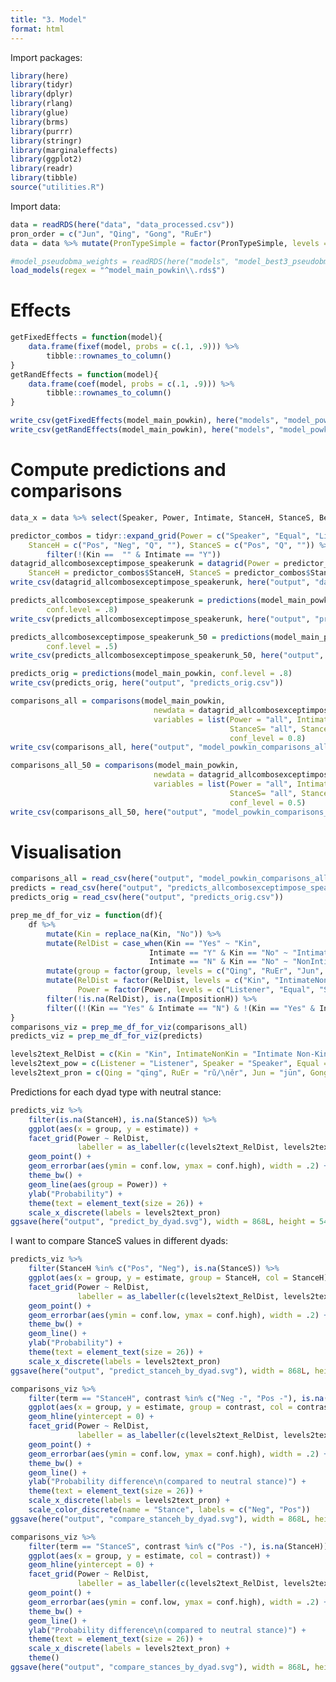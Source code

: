 ```yaml
---
title: "3. Model"
format: html
---
```


Import packages:
```r
library(here)
library(tidyr)
library(dplyr)
library(rlang)
library(glue)
library(brms)
library(purrr)
library(stringr)
library(marginaleffects)
library(ggplot2)
library(readr)
library(tibble)
source("utilities.R")
```

Import data:
```r
data = readRDS(here("data", "data_processed.csv"))
pron_order = c("Jun", "Qing", "Gong", "RuEr")
data = data %>% mutate(PronTypeSimple = factor(PronTypeSimple, levels = pron_order))
```

```r
#model_pseudobma_weights = readRDS(here("models", "model_best3_pseudobma_weights.rds"))
load_models(regex = "^model_main_powkin\\.rds$")
```

# Effects

```r
getFixedEffects = function(model){
    data.frame(fixef(model, probs = c(.1, .9))) %>%
        tibble::rownames_to_column()
}
getRandEffects = function(model){
    data.frame(coef(model, probs = c(.1, .9))) %>%
        tibble::rownames_to_column()
}

write_csv(getFixedEffects(model_main_powkin), here("models", "model_powkin_fe.csv"))
write_csv(getRandEffects(model_main_powkin), here("models", "model_powkin_re.csv"))
```

# Compute predictions and comparisons

```r
data_x = data %>% select(Speaker, Power, Intimate, StanceH, StanceS, BenH, Kin)
```

```r
predictor_combos = tidyr::expand_grid(Power = c("Speaker", "Equal", "Listener"), Intimate = c("/", "Y", "N"), Kin = c("Yes", ""),
    StanceH = c("Pos", "Neg", "Q", ""), StanceS = c("Pos", "Q", "")) %>%
        filter(!(Kin ==  "" & Intimate == "Y"))
datagrid_allcombosexceptimpose_speakerunk = datagrid(Power = predictor_combos$Power, Intimate = predictor_combos$Intimate, Kin = predictor_combos$Kin,
    StanceH = predictor_combos$StanceH, StanceS = predictor_combos$StanceS, Speaker = "?", model = model_main_powkin)
write_csv(datagrid_allcombosexceptimpose_speakerunk, here("output", "datagrid_allcombosexceptimpose_speakerunk.csv"))
```

```r
predicts_allcombosexceptimpose_speakerunk = predictions(model_main_powkin, datagrid_allcombosexceptimpose_speakerunk,
        conf.level = .8)
write_csv(predicts_allcombosexceptimpose_speakerunk, here("output", "predicts_allcombosexceptimpose_speakerunk.csv"))
```

```r
predicts_allcombosexceptimpose_speakerunk_50 = predictions(model_main_powkin, datagrid_allcombosexceptimpose_speakerunk,
        conf.level = .5)
write_csv(predicts_allcombosexceptimpose_speakerunk_50, here("output", "predicts_allcombosexceptimpose_speakerunk_50.csv"))
```

```r
predicts_orig = predictions(model_main_powkin, conf.level = .8)
write_csv(predicts_orig, here("output", "predicts_orig.csv"))
```

```r
comparisons_all = comparisons(model_main_powkin,
                                newdata = datagrid_allcombosexceptimpose_speakerunk,
                                variables = list(Power = "all", Intimate = "all",
                                                 StanceS= "all", StanceH = "all"),
                                                 conf_level = 0.8)
write_csv(comparisons_all, here("output", "model_powkin_comparisons_all.csv"))
```


```r
comparisons_all_50 = comparisons(model_main_powkin,
                                newdata = datagrid_allcombosexceptimpose_speakerunk,
                                variables = list(Power = "all", Intimate = "all",
                                                 StanceS= "all", StanceH = "all"),
                                                 conf_level = 0.5)
write_csv(comparisons_all_50, here("output", "model_powkin_comparisons_all_50.csv"))
```

# Visualisation

```r
comparisons_all = read_csv(here("output", "model_powkin_comparisons_all.csv"))
predicts = read_csv(here("output", "predicts_allcombosexceptimpose_speakerunk.csv"))
predicts_orig = read_csv(here("output", "predicts_orig.csv"))
```

```r
prep_me_df_for_viz = function(df){
    df %>%
        mutate(Kin = replace_na(Kin, "No")) %>%
        mutate(RelDist = case_when(Kin == "Yes" ~ "Kin",
                               Intimate == "Y" & Kin == "No" ~ "IntimateNonKin",
                               Intimate == "N" & Kin == "No" ~ "NonIntimate")) %>%
        mutate(group = factor(group, levels = c("Qing", "RuEr", "Jun", "Gong"))) %>%
        mutate(RelDist = factor(RelDist, levels = c("Kin", "IntimateNonKin", "NonIntimate")),
               Power = factor(Power, levels = c("Listener", "Equal", "Speaker"))) %>%
        filter(!is.na(RelDist), is.na(ImpositionH)) %>%
        filter((!(Kin == "Yes" & Intimate == "N") & !(Kin == "Yes" & Intimate == "/")) | is.na(Kin))
}
comparisons_viz = prep_me_df_for_viz(comparisons_all)
predicts_viz = prep_me_df_for_viz(predicts)
```

```r
levels2text_RelDist = c(Kin = "Kin", IntimateNonKin = "Intimate Non-Kin", NonIntimate = "Non-Intimate")
levels2text_pow = c(Listener = "Listener", Speaker = "Speaker", Equal = "Equal")
levels2text_pron = c(Qing = "qīng", RuEr = "rǔ/\něr", Jun = "jūn", Gong = "gōng")
```

Predictions for each dyad type with neutral stance:

```r
predicts_viz %>%
    filter(is.na(StanceH), is.na(StanceS)) %>%
    ggplot(aes(x = group, y = estimate)) +
    facet_grid(Power ~ RelDist,
               labeller = as_labeller(c(levels2text_RelDist, levels2text_pow))) +
    geom_point() +
    geom_errorbar(aes(ymin = conf.low, ymax = conf.high), width = .2) +
    theme_bw() + 
    geom_line(aes(group = Power)) +
    ylab("Probability") +
    theme(text = element_text(size = 26)) +
    scale_x_discrete(labels = levels2text_pron)
ggsave(here("output", "predict_by_dyad.svg"), width = 868L, height = 546L, units = "px")
```

I want to compare StanceS values in different dyads:
```r
predicts_viz %>%
    filter(StanceH %in% c("Pos", "Neg"), is.na(StanceS)) %>%
    ggplot(aes(x = group, y = estimate, group = StanceH, col = StanceH)) +
    facet_grid(Power ~ RelDist,
               labeller = as_labeller(c(levels2text_RelDist, levels2text_pow))) +
    geom_point() +
    geom_errorbar(aes(ymin = conf.low, ymax = conf.high), width = .2) +
    theme_bw() + 
    geom_line() +
    ylab("Probability") +
    theme(text = element_text(size = 26)) +
    scale_x_discrete(labels = levels2text_pron)
ggsave(here("output", "predict_stanceh_by_dyad.svg"), width = 868L, height = 546L, units = "px")

```

```r
comparisons_viz %>%
    filter(term == "StanceH", contrast %in% c("Neg -", "Pos -"), is.na(StanceS)) %>%
    ggplot(aes(x = group, y = estimate, group = contrast, col = contrast)) +
    geom_hline(yintercept = 0) +
    facet_grid(Power ~ RelDist,
               labeller = as_labeller(c(levels2text_RelDist, levels2text_pow))) +
    geom_point() +
    geom_errorbar(aes(ymin = conf.low, ymax = conf.high), width = .2) +
    theme_bw() + 
    geom_line() +
    ylab("Probability difference\n(compared to neutral stance)") +
    theme(text = element_text(size = 26)) +
    scale_x_discrete(labels = levels2text_pron) +
    scale_color_discrete(name = "Stance", labels = c("Neg", "Pos"))
ggsave(here("output", "compare_stanceh_by_dyad.svg"), width = 868L, height = 546L, units = "px")

```

```r
comparisons_viz %>%
    filter(term == "StanceS", contrast %in% c("Pos -"), is.na(StanceH)) %>%
    ggplot(aes(x = group, y = estimate, col = contrast)) +
    geom_hline(yintercept = 0) +
    facet_grid(Power ~ RelDist,
               labeller = as_labeller(c(levels2text_RelDist, levels2text_pow))) +
    geom_point() +
    geom_errorbar(aes(ymin = conf.low, ymax = conf.high), width = .2) +
    theme_bw() + 
    geom_line() +
    ylab("Probability difference\n(compared to neutral stance)") +
    theme(text = element_text(size = 26)) +
    scale_x_discrete(labels = levels2text_pron) +
    theme()
ggsave(here("output", "compare_stances_by_dyad.svg"), width = 868L, height = 546L, units = "px")

```